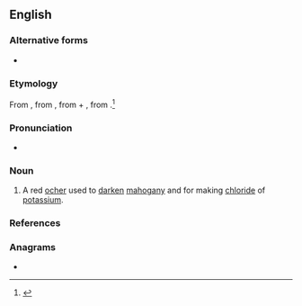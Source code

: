 ==English==

===Alternative forms===
* {{l|en|Abraum salts}}

===Etymology===
From {{etyl|de|en}} {{m|de|abräumen||to remove}}, from {{m|de|ab||from}}, from {{etyl|goh|en}} {{m|goh|aba||away}} + {{etyl|de|en}} {{m|de|raum||space}}, from {{etyl|goh|en}} {{m|goh|rūm}}.<ref>{{R:MW3 1976|page=5}}</ref>

===Pronunciation===
* {{a|US}} {{IPA|/ˈɑˌpɹaʊm/|lang=en}}

===Noun===
{{en-noun|-}}

# A red [[ocher]] used to [[darken]] [[mahogany]] and for making [[chloride]] of [[potassium]].

===References===
<references/>

===Anagrams===
* {{anagrams|en|a=aabmru|muraba}}